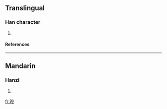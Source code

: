 ==Translingual==
===Han character===
{{Han char|rn=72|rad=日|as=05|sn=9|four=|canj=日竹水卜 (AHEY)}}
# {{defn|Han|sort=日05}}
====References====
{{Han ref|kx=0494.140|dkj=13875|hdz=21503.040|uh=6638|ud=26168}}

----
==Mandarin==
===Hanzi===
{{cmn-hanzi|pin=[[dōng]] ([[dong1]]), [[huàng]] ([[huang4]])|wg=tung<sup>1</sup>, huang<sup>4</sup>}}
# {{defn|Mandarin}}

[[fr:昸]]